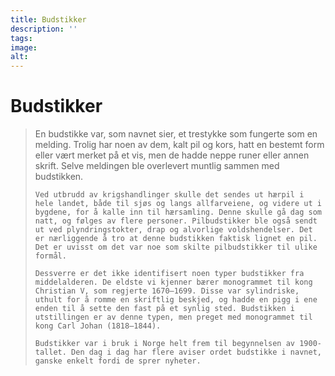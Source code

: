 ```yaml
---
title: Budstikker
description: ''
tags:
image: 
alt: 
---
```




# Budstikker

<Blockquote
    quote='«Alle som får pilen til huset, er stevnet til skips ved sjøen, og til hærsamling på land»'
    footer='Landevernsbolken, kapittel 3' />

<Spacer height={40}/>
<Container stil="initial side">
    En budstikke var, som navnet sier, et trestykke som fungerte som en melding. Trolig har noen av dem, kalt pil og kors, hatt en bestemt form eller vært merket på et vis, men de hadde neppe runer eller annen skrift. Selve meldingen ble overlevert muntlig sammen med budstikken. 

    Ved utbrudd av krigshandlinger skulle det sendes ut hærpil i hele landet, både til sjøs og langs allfarveiene, og videre ut i bygdene, for å kalle inn til hærsamling. Denne skulle gå dag som natt, og følges av flere personer. Pilbudstikker ble også sendt ut ved plyndringstokter, drap og alvorlige voldshendelser. Det er nærliggende å tro at denne budstikken faktisk lignet en pil. Det er uvisst om det var noe som skilte pilbudstikker til ulike formål. 

    Dessverre er det ikke identifisert noen typer budstikker fra middelalderen. De eldste vi kjenner bærer monogrammet til kong Christian V, som regjerte 1670–1699. Disse var sylindriske, uthult for å romme en skriftlig beskjed, og hadde en pigg i ene enden til å sette den fast på et synlig sted. Budstikken i utstillingen er av denne typen, men preget med monogrammet til kong Carl Johan (1818–1844). 

    Budstikker var i bruk i Norge helt frem til begynnelsen av 1900-tallet. Den dag i dag har flere aviser ordet budstikke i navnet, ganske enkelt fordi de sprer nyheter. 
</Container>





 

 <Figure
    image="/images/Bf_Bd_03896_01.jpg"
    title="Budstikke"
    alt="Budstikke"
    href="https://digitaltmuseum.no/0210112456947/nyere-kulturhistorie"
  
>
</Figure>